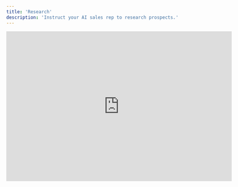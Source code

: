 ```yaml
---
title: 'Research'
description: 'Instruct your AI sales rep to research prospects.'
---
```


<iframe width="600" height="400" src="https://www.youtube.com/embed/1Cz2RORqINs&rel=0" title="YouTube video player" frameborder="0" allow="accelerometer; autoplay; clipboard-write; encrypted-media; gyroscope; picture-in-picture" allowfullscreen />


## Basic Research

Playmaker will research your prospect's website, social media, and news mentions by default. It will also search the web for information about the company.&#x20;

## Custom Research

Your AI rep can use the internet to find specific information for outreach.


### Add Research Focus

Navigate to the **Research** tab, and click `Add research focus`.

<img
  style={{ borderRadius: '0.5rem' }}
  src="https://cdn.playmakerdev.com/images/docs/research-focus.jpg"
/>


### Select Research Type
Select between **company-level** or **contact-level** research.

<img
  style={{ borderRadius: '0.5rem' }}
  src="https://cdn.playmakerdev.com/images/docs/research-focus-types.jpg"
/>



### Preview Results

You can test the research task using the `Test it` button to preview results.

<img
  style={{ borderRadius: '0.5rem' }}
  src="https://cdn.playmakerdev.com/images/docs/test-research-focus.jpg"
/>